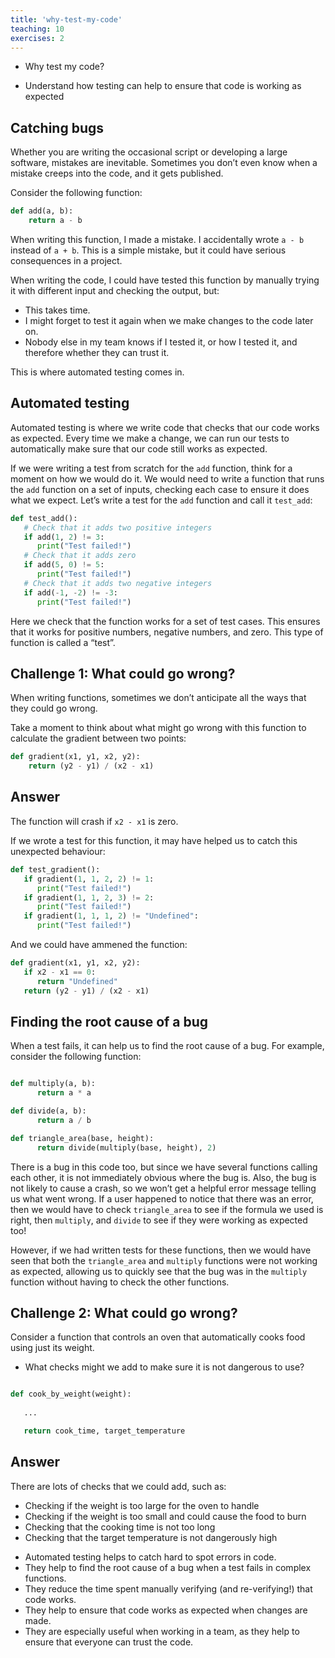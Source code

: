 ```yaml
---
title: 'why-test-my-code'
teaching: 10
exercises: 2
---
```


:::::::::::::::::::::::::::::::::::::: questions 

- Why test my code?

::::::::::::::::::::::::::::::::::::::::::::::::

::::::::::::::::::::::::::::::::::::: objectives

- Understand how testing can help to ensure that code is working as expected

::::::::::::::::::::::::::::::::::::::::::::::::

## Catching bugs

Whether you are writing the occasional script or developing a large software, mistakes are inevitable. Sometimes you don't even know when a mistake creeps into the code, and it gets published. 

Consider the following function:

```python
def add(a, b):
    return a - b
```

When writing this function, I made a mistake. I accidentally wrote `a - b` instead of `a + b`. This is a simple mistake, but it could have serious consequences in a project.

When writing the code, I could have tested this function by manually trying it with different input and checking the output, but:

- This takes time.
- I might forget to test it again when we make changes to the code later on.
- Nobody else in my team knows if I tested it, or how I tested it, and therefore whether they can trust it.

This is where automated testing comes in.

## Automated testing

Automated testing is where we write code that checks that our code works as expected. Every time we make a change, we can run our tests to automatically make sure that our code still works as expected.

If we were writing a test from scratch for the `add` function, think for a moment on how we would do it.
We would need to write a function that runs the `add` function on a set of inputs, checking each case to ensure it does what we expect. Let's write a test for the `add` function and call it `test_add`:

```python
def test_add():
   # Check that it adds two positive integers
   if add(1, 2) != 3:
      print("Test failed!")
   # Check that it adds zero
   if add(5, 0) != 5:
      print("Test failed!")
   # Check that it adds two negative integers
   if add(-1, -2) != -3:
      print("Test failed!")
```

Here we check that the function works for a set of test cases. This ensures that it works for positive numbers, negative numbers, and zero. This type of function is called a "test".


::::::::::::::::::::::::::::::::::::: challenge 

## Challenge 1: What could go wrong?

When writing functions, sometimes we don't anticipate all the ways that they could go wrong.

Take a moment to think about what might go wrong with this function to calculate the gradient between two points:

```python
def gradient(x1, y1, x2, y2):
    return (y2 - y1) / (x2 - x1)
```

:::::::::::::::::::::::: solution 

## Answer
 
The function will crash if `x2 - x1` is zero.

If we wrote a test for this function, it may have helped us to catch this unexpected behaviour:

```python
def test_gradient():
   if gradient(1, 1, 2, 2) != 1:
      print("Test failed!")
   if gradient(1, 1, 2, 3) != 2:
      print("Test failed!")
   if gradient(1, 1, 1, 2) != "Undefined":
      print("Test failed!")
```

And we could have ammened the function:

```python
def gradient(x1, y1, x2, y2):
   if x2 - x1 == 0:
      return "Undefined"
   return (y2 - y1) / (x2 - x1)
```


:::::::::::::::::::::::::::::::::
::::::::::::::::::::::::::::::::::::


## Finding the root cause of a bug

When a test fails, it can help us to find the root cause of a bug. For example, consider the following function:

```python

def multiply(a, b):
      return a * a

def divide(a, b):
      return a / b

def triangle_area(base, height):
      return divide(multiply(base, height), 2)
```

There is a bug in this code too, but since we have several functions calling each other, it is not immediately obvious where the bug is. Also, the bug is not likely to cause a crash, so we won't get a helpful error message telling us what went wrong. If a user happened to notice that there was an error, then we would have to check `triangle_area` to see if the formula we used is right, then `multiply`, and `divide` to see if they were working as expected too!

However, if we had written tests for these functions, then we would have seen that both the `triangle_area` and `multiply` functions were not working as expected, allowing us to quickly see that the bug was in the `multiply` function without having to check the other functions.


::::::::::::::::::::::::::::::::::::: challenge

## Challenge 2: What could go wrong?

Consider a function that controls an oven that automatically cooks food using just its weight.

- What checks might we add to make sure it is not dangerous to use?

```python

def cook_by_weight(weight):
   
   ...

   return cook_time, target_temperature
```

:::::::::::::::::::::::: solution

## Answer

There are lots of checks that we could add, such as:

- Checking if the weight is too large for the oven to handle
- Checking if the weight is too small and could cause the food to burn
- Checking that the cooking time is not too long
- Checking that the target temperature is not dangerously high

:::::::::::::::::::::::::::::::::::::
::::::::::::::::::::::::::::::::::::::::


::::::::::::::::::::::::::::::::::::: keypoints 

- Automated testing helps to catch hard to spot errors in code.
- They help to find the root cause of a bug when a test fails in complex functions.
- They reduce the time spent manually verifying (and re-verifying!) that code works.
- They help to ensure that code works as expected when changes are made.
- They are especially useful when working in a team, as they help to ensure that everyone can trust the code.


::::::::::::::::::::::::::::::::::::::::::::::::

